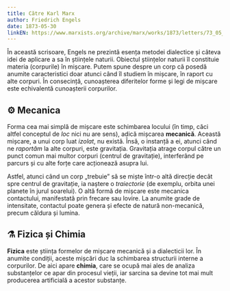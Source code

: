 ```yaml
---
title: Către Karl Marx
author: Friedrich Engels
date: 1873-05-30
linkEN: https://www.marxists.org/archive/marx/works/1873/letters/73_05_30.htm
---
```


În această scrisoare, Engels ne prezintă esența metodei dialectice și câteva idei de aplicare a sa în științele naturii. Obiectul științelor naturii îl constituie materia (corpurile) în mișcare. Putem spune despre un corp că posedă anumite caracteristici doar atunci când îl studiem în mișcare, în raport cu alte corpuri. În consecință, cunoașterea diferitelor forme și legi de mișcare este echivalentă cunoașterii corpurilor.

## ⚙️ Mecanica

Forma cea mai simplă de mișcare este schimbarea locului (în timp, căci altfel conceptul de _loc_ nici nu are sens), adică mișcarea **mecanică**. Această mișcare, a unui corp luat _izolat_, nu există. Însă, o instanță a ei, atunci când ne _raportăm_ la alte corpuri, este gravitația. Gravitația atrage corpul către un punct comun mai multor corpuri (centrul de gravitație), interferând pe parcurs și cu alte forțe care acționează asupra lui.

Astfel, atunci când un corp „trebuie” să se miște într-o altă direcție decât spre centrul de gravitație, ia naștere o _traiectorie_ (de exemplu, orbita unei planete în jurul soarelui). O altă formă de mișcare este mecanica contactului, manifestată prin frecare sau lovire. La anumite grade de intensitate, contactul poate genera și efecte de natură non-mecanică, precum căldura și lumina.

## ⚗️ Fizica și Chimia

**Fizica** este știința formelor de mișcare mecanică și a dialecticii lor. În anumite condiții, aceste mișcări duc la schimbarea structurii interne a corpurilor. De aici apare **chimia**, care se ocupă mai ales de analiza substanțelor ce apar din procesul vieții, iar sarcina sa devine tot mai mult producerea artificială a acestor substanțe.
